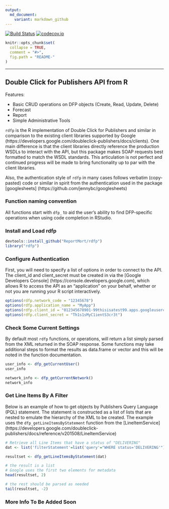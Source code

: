 ```yaml
---
output:
  md_document:
    variant: markdown_github
---
```


<!-- README.md is generated from README.Rmd. Please edit that file -->

[![Build Status](https://travis-ci.org/ReportMort/rdfp.svg?branch=master)](https://travis-ci.org/ReportMort/rdfp) [![codecov.io](https://codecov.io/github/ReportMort/rdfp/coverage.svg?branch=master)](https://codecov.io/github/ReportMort/rdfp?branch=master)

```r
knitr::opts_chunk$set(
  collapse = TRUE,
  comment = "#>",
  fig.path = "README-"
)
```

---

Double Click for Publishers API from R
---

Features:

  - Basic CRUD operations on DFP objects (Create, Read, Update, Delete)
  - Forecast
  - Report
  - Simple Administrative Tools

`rdfp` is the R implementation of Double Click for Publishers and similar in comparison to the 
existing client libraries supported by Google (https://developers.google.com/doubleclick-publishers/docs/clients). 
One main difference is that the client libraries directly reference the production WSDLs to interact with the
API, but this package makes SOAP requests best formatted to match the WSDL standards. This articulation is not
perfect and continued progress will be made to bring functionality up to par with the client libraries.

Also, the authentication style of `rdfp` in many cases follows verbatim (copy-pasted) code or similar
in spirit from the authentication used in the package [googlesheets] (https://github.com/jennybc/googlesheets)

### Function naming convention

All functions start with `dfp_` to aid the user's ability to find DFP-specific operations when
using code completion in RStudio.
  
### Install and Load rdfp

```r

devtools::install_github("ReportMort/rdfp")
library("rdfp")

```

### Configure Authentication

First, you will need to specify a list of options in order to connect to the API. 
The client\_id and client\_secret must be created in via the 
[Google Developers Console] (https://console.developers.google.com), which allows R 
to access the API as an "application" on your behalf, whether or 
not you are running your R script interactively.

```r

options(rdfp.network_code = "12345678")
options(rdfp.application_name = "MyApp")
options(rdfp.client_id = "012345678901-99thisisatest99.apps.googleusercontent.com")
options(rdfp.client_secret = "Th1s1sMyC1ientS3cr3t")

```

### Check Some Current Settings

By default most `rdfp` functions, or operations, will return a list simply 
parsed from the XML returned in the SOAP response. Some functions may take additional 
steps to format the results as data.frame or vector and this will be noted in the 
function documentation.

```r

user_info <- dfp_getCurrentUser()
user_info

network_info <- dfp_getCurrentNetwork()
network_info

```


### Get Line Items By A Filter

Below is an example of how to get objects by Publishers Query Language (PQL) statement.
The statement is constructed as a list of lists that are nested to emulate
the hierarchy of the XML to be created. The example uses the `dfp_getLineItemsByStatement`
function from the [LineItemService] (https://developers.google.com/doubleclick-publishers/docs/reference/v201508/LineItemService)

```r

# Retrieve all Line Items that have a status of "DELIVERING"
dat <- list('filterStatement'=list('query'="WHERE status='DELIVERING'"))

resultset <- dfp_getLineItemsByStatement(dat)

# the result is a list
# Google uses the first two elements for metadata
head(resultset, 2)

# the rest should be parsed as needed
tail(resultset, -2)

```



### More Info To Be Added Soon